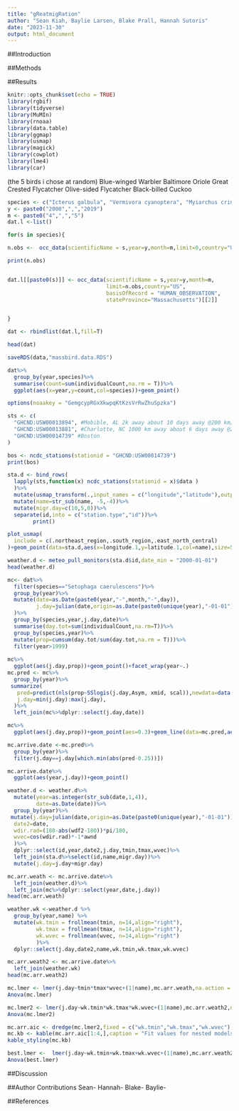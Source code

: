 ```yaml
---
title: "gReatmigRation"
author: "Sean Kiah, Baylie Larsen, Blake Prall, Hannah Sutoris"
date: "2023-11-30"
output: html_document
---
```


##Introduction


##Methods


##Results


```r
knitr::opts_chunk$set(echo = TRUE)
library(rgbif)
library(tidyverse)
library(MuMIn)
library(rnoaa)
library(data.table)
library(ggmap)
library(usmap)
library(magick)
library(cowplot)
library(lme4)
library(car)
```

(the 5 birds i chose at random)
Blue-winged Warbler
Baltimore Oriole
Great Crested Flycatcher
Olive-sided Flycatcher
Black-billed Cuckoo

```r
species <- c("Icterus galbula", "Vermivora cyanoptera", "Myiarchus crinitus", "Contopus cooperi", "Coccyzus erythropthalmus")
y <- paste0("2000",",","2019")
m <- paste0("4",",","5")
dat.l <-list()

for(s in species){

n.obs <-  occ_data(scientificName = s,year=y,month=m,limit=0,country="US",basisOfRecord = "HUMAN_OBSERVATION",stateProvince="Massachusetts")$meta$count 

print(n.obs)


dat.l[[paste0(s)]] <- occ_data(scientificName = s,year=y,month=m,
                               limit=n.obs,country="US",
                               basisOfRecord = "HUMAN_OBSERVATION",
                               stateProvince="Massachusetts")[[2]]


}

dat <- rbindlist(dat.l,fill=T)

head(dat)
```



```r
saveRDS(data,"massbird.data.RDS")

dat%>%
  group_by(year,species)%>%
  summarise(count=sum(individualCount,na.rm = T))%>%
  ggplot(aes(x=year,y=count,col=species))+geom_point()

options(noaakey = "GemgcypRGxXkwpqKtKzsVrRwZhuSpzka")

sts <- c(
  "GHCND:USW00013894", #Mobible, AL 2k away about 10 days away @200 km/day
  "GHCND:USW00013881", #Charlotte, NC 1000 km away about 6 days away @200 km/day
  "GHCND:USW00014739" #Boston
)

bos <- ncdc_stations(stationid = "GHCND:USW00014739")
print(bos)

sta.d <- bind_rows(
  lapply(sts,function(x) ncdc_stations(stationid = x)$data ) 
  )%>%
  mutate(usmap_transform(.,input_names = c("longitude","latitude"),output_names = c("longitude.1", "latitude.1")))%>% 
  mutate(name=str_sub(name, -5,-4))%>%
  mutate(migr.day=c(10,5,0))%>% 
  separate(id,into = c("station.type","id"))%>%
        print()

plot_usmap(
  include = c(.northeast_region,.south_region,.east_north_central)
)+geom_point(data=sta.d,aes(x=longitude.1,y=latitude.1,col=name),size=5)+geom_label(data=sta.d,aes(x=longitude.1,y=latitude.1,col=name,label=name),size=5,nudge_x = 1e6*0.25)+theme(legend.position = "none")

weather.d <- meteo_pull_monitors(sta.d$id,date_min = "2000-01-01")
head(weather.d)

```

```r
mc<- dat%>%
  filter(species=="Setophaga caerulescens")%>%
  group_by(year)%>%
  mutate(date=as.Date(paste0(year,"-",month,"-",day)),
         j.day=julian(date,origin=as.Date(paste0(unique(year),"-01-01")))
  )%>%
  group_by(species,year,j.day,date)%>%
  summarise(day.tot=sum(individualCount,na.rm=T))%>%
  group_by(species,year)%>%
  mutate(prop=cumsum(day.tot/sum(day.tot,na.rm = T)))%>%
  filter(year>1999)
         
mc%>%
  ggplot(aes(j.day,prop))+geom_point()+facet_wrap(year~.)
mc.pred <- mc%>%
  group_by(year)%>%
 summarize(
   pred=predict(nls(prop~SSlogis(j.day,Asym, xmid, scal)),newdata=data.frame(j.day=min(j.day):max(j.day))),
   j.day=min(j.day):max(j.day),
  )%>%
  left_join(mc%>%dplyr::select(j.day,date))

mc%>%
  ggplot(aes(j.day,prop))+geom_point(aes=0.3)+geom_line(data=mc.pred,aes(x=j.day,y=pred),col="blue",size=2)+facet_wrap(year~.)

mc.arrive.date <-mc.pred%>%
  group_by(year)%>%
  filter(j.day==j.day[which.min(abs(pred-0.25))])

mc.arrive.date%>%
  ggplot(aes(year,j.day))+geom_point()

weather.d <- weather.d%>%
  mutate(year=as.integer(str_sub(date,1,4)), 
         date=as.Date(date))%>%
  group_by(year)%>% 
 mutate(j.day=julian(date,origin=as.Date(paste0(unique(year),"-01-01"))), 
  date2=date,
  wdir.rad=(180-abs(wdf2-180))*pi/180,
  wvec=cos(wdir.rad)*-1*awnd 
  )%>% 
  dplyr::select(id,year,date2,j.day,tmin,tmax,wvec)%>% 
  left_join(sta.d%>%select(id,name,migr.day))%>% 
  mutate(j.day=j.day+migr.day)

mc.arr.weath <- mc.arrive.date%>%
  left_join(weather.d)%>%
  left_join(mc%>%dplyr::select(year,date,j.day))
head(mc.arr.weath)

weather.wk <-weather.d %>% 
  group_by(year,name) %>% 
  mutate(wk.tmin = frollmean(tmin, n=14,align="right"),
         wk.tmax = frollmean(tmax, n=14,align="right"),
         wk.wvec = frollmean(wvec, n=14,align="right")
         )%>%
  dplyr::select(j.day,date2,name,wk.tmin,wk.tmax,wk.wvec)

mc.arr.weath2 <- mc.arrive.date%>%
  left_join(weather.wk)
head(mc.arr.weath2)
```

```r
mc.lmer <- lmer(j.day~tmin*tmax*wvec+(1|name),mc.arr.weath,na.action = "na.fail")
Anova(mc.lmer)

mc.lmer2 <- lmer(j.day~wk.tmin*wk.tmax*wk.wvec+(1|name),mc.arr.weath2,na.action = "na.fail")
Anova(mc.lmer2)

mc.arr.aic <- dredge(mc.lmer2,fixed = c("wk.tmin","wk.tmax","wk.wvec"),)
mc.kb <- kable(mc.arr.aic[1:4,],caption = "Fit values for nested models of the most complicated lme model")
kable_styling(mc.kb)

best.lmer <-  lmer(j.day~wk.tmin+wk.tmax+wk.wvec+(1|name),mc.arr.weath2,na.action = "na.fail")
Anova(best.lmer)
```

##Discussion


##Author Contributions
Sean-
Hannah-
Blake-
Baylie-

##References
